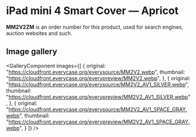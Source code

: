 
# iPad mini 4 Smart Cover — Apricot

<Callout type='info' emoji='👉🏻'>**MM2V2ZM** is an order number for this product, used for search engines, auction websites and such.</Callout>

## Image gallery

<GalleryComponent
    images={[
      {
        original: "https://cloudfront.everycase.org/everysource/MM2V2.webp",
        thumbnail: "https://cloudfront.everycase.org/everypreview/MM2V2.webp",
      },
      {
        original: "https://cloudfront.everycase.org/everysource/MM2V2_AV1_SILVER.webp",
        thumbnail: "https://cloudfront.everycase.org/everypreview/MM2V2_AV1_SILVER.webp",
      },
      {
        original: "https://cloudfront.everycase.org/everysource/MM2V2_AV1_SPACE_GRAY.webp",
        thumbnail: "https://cloudfront.everycase.org/everypreview/MM2V2_AV1_SPACE_GRAY.webp",
      }
    ]}
  />
